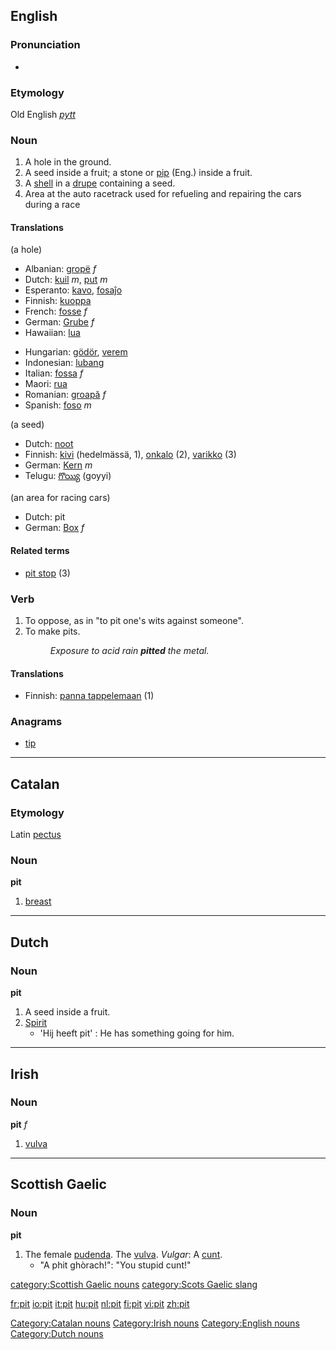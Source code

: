 ==English==

===Pronunciation===
* {{IPA|/'pɪt/}}

===Etymology===
Old English ''[[pytt]]''

===Noun===
{{en-noun}}

# A hole in the ground.
# A seed inside a fruit; a stone or [[pip]] (Eng.) inside a fruit.
# A [[shell]] in a [[drupe]] containing a seed.
# Area at the auto racetrack used for refueling and repairing the cars during a race

====Translations====
(a hole)
{{top}}
*Albanian: [[gropë]] ''f''
*Dutch: [[kuil]] ''m'', [[put]] ''m''
*Esperanto: [[kavo]], [[fosaĵo]]
*Finnish: [[kuoppa]]
*French: [[fosse]] ''f''
*German: [[Grube]] ''f''
*Hawaiian: [[lua]]
{{mid}}
*Hungarian: [[gödör]], [[verem]]
*Indonesian: [[lubang]]
*Italian: [[fossa]] ''f''
*Maori: [[rua]]
*Romanian: [[groapă]] ''f''
*Spanish: [[foso]] ''m''
{{bottom}}

(a seed)
*Dutch: [[noot#Dutch|noot]]
*Finnish: [[kivi]] (hedelmässä, 1), [[onkalo]] (2), [[varikko]] (3)
*German: [[Kern]] ''m''
*Telugu: [[గొయ్యి]] (goyyi)

(an area for racing cars)
*Dutch: pit
*German: [[Box]] ''f''

====Related terms====
* [[pit stop]] (3)

===Verb===
{{en-verb|pit|t|ed}}

# To oppose, as in "to pit one's wits against someone".
# To make pits. 
#:''Exposure to acid rain '''pitted''' the metal.''

====Translations====
*Finnish: [[panna tappelemaan]] (1)

===Anagrams===
*[[tip]]

----

==Catalan==

===Etymology===
Latin [[pectus]]
===Noun===
'''pit'''

# [[breast]]

[[Category:Catalan nouns]]

----

==Dutch==

===Noun===
'''pit'''

# A seed inside a fruit.
# [[Spirit]]
#* 'Hij heeft pit' : He has something going for him.

----

==Irish==

===Noun===
'''pit''' ''f''

# [[vulva]]

[[Category:Irish nouns]]

----

==Scottish Gaelic==

===Noun===
'''pit''' {{f}}

#The female [[pudenda]]. The [[vulva]]. ''Vulgar'': A [[cunt]].
#* "A phit ghòrach!": "You stupid cunt!"

[[Category:English nouns]]
[[Category:Dutch nouns]]
[[category:Scottish Gaelic nouns]]
[[category:Scots Gaelic slang]]

[[fr:pit]]
[[io:pit]]
[[it:pit]]
[[hu:pit]]
[[nl:pit]]
[[fi:pit]]
[[vi:pit]]
[[zh:pit]]